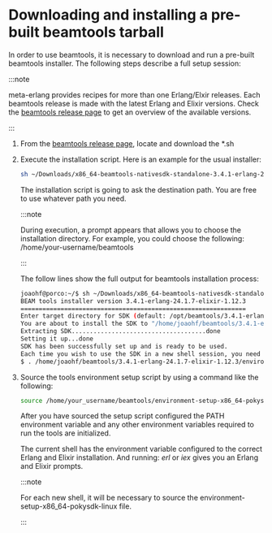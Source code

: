 # Downloading and installing a pre-built beamtools tarball

In order to use beamtools, it is necessary to download and run a pre-built beamtools installer.
The following steps describe a full setup session:

:::note

meta-erlang provides recipes for more than one Erlang/Elxir releases. Each beamtools release
is made with the latest Erlang and Elixir versions. Check the [beamtools release page](/beamtools/releases) to get an
overview of the available versions.

:::

1. From the [beamtools release page](/beamtools/releases), locate and download the \*.sh

1. Execute the installation script. Here is an example for the usual
   installer:

   ```bash
   sh ~/Downloads/x86_64-beamtools-nativesdk-standalone-3.4.1-erlang-24.1.7-elixir-1.12.3.sh
   ```

   The installation script is going to ask the destination path. You are free to
   use whatever path you need.

   :::note

   During execution, a prompt appears that allows you to choose the installation
   directory. For example, you could choose the following:
   /home/your-username/beamtools

   :::

   The follow lines show the full output for beamtools installation process:

   ```bash
   joaohf@porco:~/$ sh ~/Downloads/x86_64-beamtools-nativesdk-standalone-3.4.1-erlang-24.1.7-elixir-1.12.3.sh
   BEAM tools installer version 3.4.1-erlang-24.1.7-elixir-1.12.3
   ==============================================================
   Enter target directory for SDK (default: /opt/beamtools/3.4.1-erlang-24.1.7-elixir-1.12.3): /home/joaohf/beamtools/3.4.1-erlang-24.1.7-elixir-1.12.3
   You are about to install the SDK to "/home/joaohf/beamtools/3.4.1-erlang-24.1.7-elixir-1.12.3". Proceed [Y/n]?
   Extracting SDK.....................................done
   Setting it up...done
   SDK has been successfully set up and is ready to be used.
   Each time you wish to use the SDK in a new shell session, you need to source the environment setup script e.g.
   $ . /home/joaohf/beamtools/3.4.1-erlang-24.1.7-elixir-1.12.3/environment-setup-x86_64-pokysdk-linux
   ```

1. Source the tools environment setup script by using a command like the
   following:

   ```bash
   source /home/your_username/beamtools/environment-setup-x86_64-pokysdk-linux
   ```

   After you have sourced the setup script configured the PATH environment variable and any
   other environment variables required to run the tools are initialized.

   The current shell has the environment variable configured to the correct Erlang and
   Elixir installation. And running: _erl_ or _iex_ gives you an Erlang and Elixir
   prompts.

   :::note

   For each new shell, it will be necessary to source the
   environment-setup-x86_64-pokysdk-linux file.

   :::
